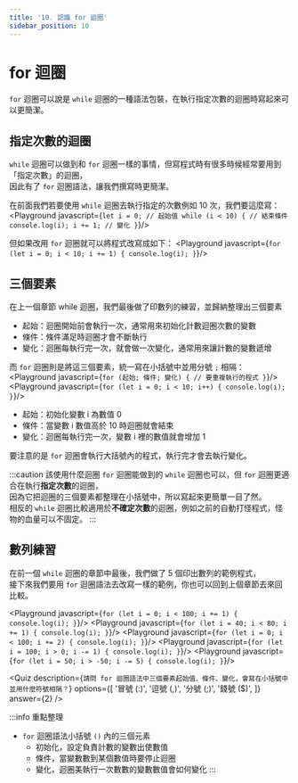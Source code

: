 ```yaml
---
title: '10. 認識 for 迴圈'
sidebar_position: 10
---
```


# for 迴圈
`for` 迴圈可以說是 `while` 迴圈的一種語法包裝，在執行指定次數的迴圈時寫起來可以更簡潔。

## 指定次數的迴圈
`while` 迴圈可以做到和 `for` 迴圈一樣的事情，但寫程式時有很多時候經常要用到「指定次數」的迴圈，<br/>
因此有了 `for` 迴圈語法，讓我們撰寫時更簡潔。

在前面我們若要使用 `while` 迴圈去執行指定的次數例如 10 次，我們要這麼寫：
<Playground javascript={`
let i = 0; // 起始值
while (i < 10) { // 結束條件
    console.log(i);
    i += 1; // 變化
}
`}/>

但如果改用 `for` 迴圈就可以將程式改寫成如下：
<Playground javascript={`
for (let i = 0; i < 10; i += 1) {
    console.log(i);
}
`}/>

## 三個要素
在上一個章節 while 迴圈，我們最後做了印數列的練習，並歸納整理出三個要素
* 起始：迴圈開始前會執行一次，通常用來初始化計數迴圈次數的變數
* 條件：條件滿足時迴圈才會不斷執行
* 變化：迴圈每執行完一次，就會做一次變化，通常用來讓計數的變數遞增

而 `for` 迴圈則是將這三個要素，統一寫在小括號中並用分號 `;` 相隔：
<Playground javascript={`
for (起始; 條件; 變化) {
    // 要重複執行的程式
}
`}/>
<Playground javascript={`
for (let i = 0; i < 10; i++) {
    console.log(i);
}
`}/>

* 起始：初始化變數 i 為數值 0
* 條件：當變數 i 數值高於 10 時迴圈就會結束
* 變化：迴圈每執行完一次，變數 i 裡的數值就會增加 1

要注意的是 `for` 迴圈會執行大括號內的程式，執行完才會去執行變化。

:::caution 該使用什麼迴圈
`for` 迴圈能做到的 `while` 迴圈也可以，但 `for` 迴圈更適合在執行**指定次數**的迴圈，<br/>
因為它把迴圈的三個要素都整理在小括號中，所以寫起來更簡單一目了然。<br/>
相反的 `while` 迴圈比較適用於**不確定次數**的迴圈，例如之前的自動打怪程式，怪物的血量可以不固定。
:::


## 數列練習
在前一個 `while` 迴圈的章節中最後，我們做了 5 個印出數列的範例程式，<br/>
接下來我們要用 `for` 迴圈語法去改寫一樣的範例，你也可以回到上個章節去來回比較。

<Playground javascript={`
for (let i = 0; i < 100; i += 1) {
    console.log(i);
}
`}/>
<Playground javascript={`
for (let i = 40; i < 80; i += 1) {
    console.log(i);
}
`}/>
<Playground javascript={`
for (let i = 0; i < 100; i += 2) {
    console.log(i);
}
`}/>
<Playground javascript={`
for (let i = 100; i > 0; i -= 1) {
    console.log(i);
}
`}/>
<Playground javascript={`
for (let i = 50; i > -50; i -= 5) {
    console.log(i);
}
`}/>

<Quiz
  description={`請問 for 迴圈語法中三個要素起始值、條件、變化，會寫在小括號中並用什麼符號相隔？`}
  options={[
      '冒號 (:)',
      '逗號 (,)',
      '分號 (;)',
      '錢號 ($)',
  ]}
  answer={2}
/>

:::info 重點整理
* `for` 迴圈語法小括號 `()` 內的三個元素
  * 初始化，設定負責計數的變數出使數值
  * 條件，當變數數到某個數值時要停止迴圈
  * 變化，迴圈美執行一次數數的變數數值會如何變化
:::